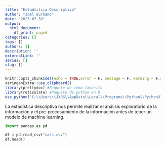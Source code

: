 ```yaml
---
title: "Estadística Descriptiva"
author: "Joel Burbano"
date: "2023-07-30"
output:
  html_document:
    df_print: paged
categories: []
tags: []
authors: []
description: ''
externalLink: ''
series: []
slug: []
---
```


```r
knitr::opts_chunk$set(echo = TRUE,error = F, message = F, warning = F,comment = "") #c. habitual
xaringanExtra::use_clipboard()
library(prettydoc) #Paquete de tema favorito
library(reticulate) #Paquete de python en R
use_python("C:\\Users\\JXBS\\AppData\\Local\\Programs\\Python\\Python312\\python.exe")
```

La estadística descriptiva nos permite realizar el análisis exploratorio de la información y el pre-procesamiento de la información antes de tener un modelo de machine learning.


```python
import pandas as pd
```

```python
df = pd.read_csv("cars.csv")
df.head()
```



